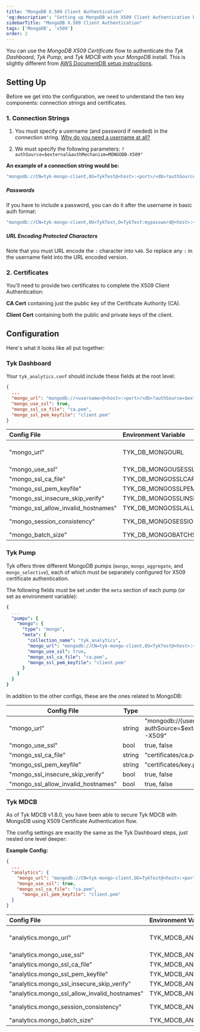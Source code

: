 ```yaml
---
title: "MongoDB X.509 Client Authentication"
'og:description': "Setting up MongoDB with X509 Client Authentication between Tyk Components"
sidebarTitle: "MongoDB X.509 Client Authentication"
tags: ['MongoDB', 'x509']
order: 2
---
```


You can use the *MongoDB X509 Certificate* flow to authenticate the *Tyk Dashboard*, *Tyk Pump*, and *Tyk MDCB* with your *MongoDB* install.  This is slightly different from [AWS DocumentDB setup instructions](/5.6/frequently-asked-questions/how-to-connect-to-documentdb).

## Setting Up

Before we get into the configuration, we need to understand the two key components: connection strings and certificates.

### 1. Connection Strings


1) You must specify a username (and password if needed) in the connection string.  [Why do you need a username at all?](https://docs.mongodb.com/manual/tutorial/configure-x509-client-authentication/)

2) We must specify the following parameters: `?authSource=$external&authMechanism=MONGODB-X509"`

**An example of a connection string would be:**

```bash
"mongodb://CN=tyk-mongo-client,OU=TykTest@<host>:<port>/<db>?authSource=$external&authMechanism=MONGODB-X509"
```

##### Passwords
If you have to include a password, you can do it after the username in basic auth format:

```bash
"mongodb://CN=tyk-mongo-client,OU=TykTest,O=TykTest:mypassword@<host>:<port>/<db>?authSource=$external&authMechanism=MONGODB-X509"
```

##### URL Encoding Protected Characters
Note that you must URL encode the `:` character into `%40`.   So replace any `:` in the username field into the URL encoded version.

### 2. Certificates

You'll need to provide two certificates to complete the X509 Client Authentication:

**CA Cert** containing just the public key of the Certificate Authority (CA).

**Client Cert** containing both the public and private keys of the client.

## Configuration

Here's what it looks like all put together:

### Tyk Dashboard
Your `tyk_analytics.conf` should include these fields at the root level:

```json
{
  ...
  "mongo_url": "mongodb://<username>@<host>:<port>/<db>?authSource=$external&authMechanism=MONGODB-X509",
  "mongo_use_ssl": true,
  "mongo_ssl_ca_file": "ca.pem",
  "mongo_ssl_pem_keyfile": "client.pem"
}
```

| Config File           | Environment Variable | Type   | Examples
| :--- | :-- | :---- | :---- |
| "mongo_url"                       | TYK_DB_MONGOURL      | string | "mongodb://{username}@{host}:{port}/{db}?authSource=$external&authMechanism=MONGODB-X509" |
| "mongo_use_ssl"                   | TYK_DB_MONGOUSESSL      | bool | true, false |
| "mongo_ssl_ca_file"               | TYK_DB_MONGOSSLCAFILE      | string | "certificates/ca.pem" |
| "mongo_ssl_pem_keyfile"           | TYK_DB_MONGOSSLPEMKEYFILE      | string | "certificates/key.pem" |
| "mongo_ssl_insecure_skip_verify"  | TYK_DB_MONGOSSLINSECURESKIPVERIFY      | bool | true, false |
| "mongo_ssl_allow_invalid_hostnames" | TYK_DB_MONGOSSLALLOWINVALIDHOSTNAMES      | bool | true, false |
| "mongo_session_consistency"       | TYK_DB_MONGOSESSIONCONSISTENCY      | string | "strong", "eventual", or "monotonic". default is "strong" |
| "mongo_batch_size"                | TYK_DB_MONGOBATCHSIZE      | int | Default "2000", min "100" |


### Tyk Pump
Tyk offers three different MongoDB pumps (`mongo`, `mongo_aggregate`, and `mongo_selective`), each of which must be separately configured for X509 certificate authentication. 

The following fields must be set under the `meta` section of each pump (or set as environment variable):

```yaml
{ 
  ...
  "pumps": {
    "mongo": {
      "type": "mongo",
      "meta": {
        "collection_name": "tyk_analytics",
        "mongo_url": "mongodb://CN=tyk-mongo-client,OU=TykTest@<host>:<port>/<db>?authSource=$external&authMechanism=MONGODB-X509",
        "mongo_use_ssl": true,
        "mongo_ssl_ca_file": "ca.pem",
        "mongo_ssl_pem_keyfile": "client.pem"
      }
    }
  }
}
```

In addition to the other configs, these are the ones related to MongoDB:

| Config File           | Type  | Examples
| -- | -- | --
"mongo_url" | string     | "mongodb://{username}@{host}:{port}/{db}?authSource=$external&authMechanism=MONGODB-X509" |   
"mongo_use_ssl" | bool | true, false |
"mongo_ssl_ca_file" | string      | "certificates/ca.pem" |  
“mongo_ssl_pem_keyfile" | string     | "certificates/key.pem" |     
"mongo_ssl_insecure_skip_verify" | bool     | true, false |     
"mongo_ssl_allow_invalid_hostnames" | bool         | true, false | 

### Tyk MDCB

As of Tyk MDCB v1.8.0, you have been able to secure Tyk MDCB with MongoDB using X509 Certificate Authentication flow.

The config settings are exactly the same as the Tyk Dashboard steps, just nested one level deeper:

**Example Config:**
```json
{
  ...
  "analytics": {
    "mongo_url": "mongodb://CN=tyk-mongo-client,OU=TykTest@<host>:<port>/<db>?authSource=$external&authMechanism=MONGODB-X509",
    "mongo_use_ssl": true,
    "mongo_ssl_ca_file": "ca.pem",
      "mongo_ssl_pem_keyfile": "client.pem"
  }
}
```
| Config File           | Environment Variable | Type   | Examples
| :--- | :-- | :---- | :---- |
"analytics.mongo_url" | TYK_MDCB_ANALYTICSCONFIG_MONGOURL | string   |  "mongodb://{username}@{host}:{port}/{db}?authSource=$external&authMechanism=MONGODB-X509"
"analytics.mongo_use_ssl" | TYK_MDCB_ANALYTICSCONFIG_MONGOUSESSL | bool | true, false |
"analytics.mongo_ssl_ca_file" | TYK_MDCB_ANALYTICSCONFIG_MONGOSSLCAFILE | string |  "certificates/ca.pem" |
"analytics.mongo_ssl_pem_keyfile" | TYK_MDCB_ANALYTICSCONFIG_MONGOSSLPEMKEYFILE | string | "certificates/key.pem" |
"analytics.mongo_ssl_insecure_skip_verify" | TYK_MDCB_ANALYTICSCONFIG_MONGOSSLINSECURESKIPVERIFY | bool | true, false |
"analytics.mongo_ssl_allow_invalid_hostnames" | TYK_MDCB_ANALYTICSCONFIG_MONGOSSLALLOWINVALIDHOSTNAMES | bool  | true, false |
"analytics.mongo_session_consistency" | TYK_MDCB_ANALYTICSCONFIG_MONGOSESSIONCONSISTENCY | string |  "strong", "eventual", or "monotonic". default is "strong" |
"analytics.mongo_batch_size" |  TYK_MDCB_ANALYTICSCONFIG_MONGOBATCHSIZE | int |  Default "2000", min "100" |
